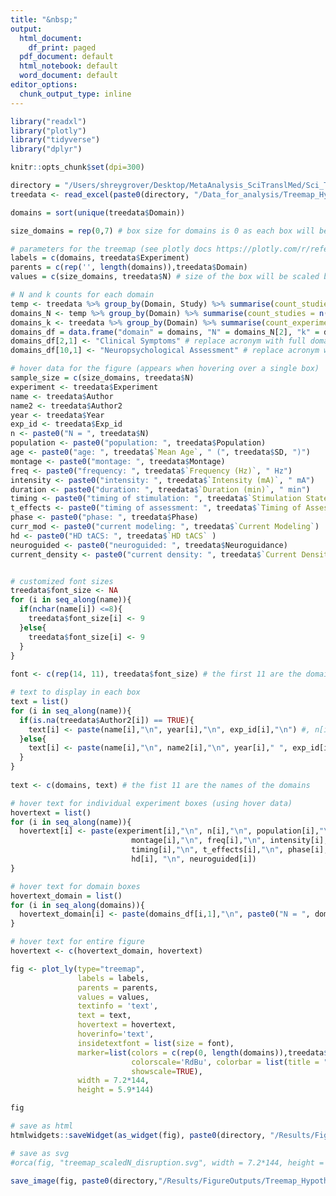 ```yaml
---
title: "&nbsp;"
output:
  html_document:
    df_print: paged
  pdf_document: default
  html_notebook: default
  word_document: default
editor_options:
  chunk_output_type: inline
---
```


```r
library("readxl")
library("plotly")
library("tidyverse")
library("dplyr")
```

```r
knitr::opts_chunk$set(dpi=300)
```

```r

directory = "/Users/shreygrover/Desktop/MetaAnalysis_SciTranslMed/Sci_Transl_Med_Submission_2/Analysis/Scripts_Revised/Meta_Datafiles_2021"
treedata <- read_excel(paste0(directory, "/Data_for_analysis/Treemap_HypothesizedDisruptionEffects.xlsx"))
```


```r
domains = sort(unique(treedata$Domain))

size_domains = rep(0,7) # box size for domains is 0 as each box will be stretched by the number of experiments

# parameters for the treemap (see plotly docs https://plotly.com/r/reference/treemap/)
labels = c(domains, treedata$Experiment)
parents = c(rep('', length(domains)),treedata$Domain)
values = c(size_domains, treedata$N) # size of the box will be scaled by the sample size of the experiment

```

```r
# N and k counts for each domain
temp <- treedata %>% group_by(Domain, Study) %>% summarise(count_studies = n()) # temporary grouping by domain and study
domains_N <- temp %>% group_by(Domain) %>% summarise(count_studies = n()) # Study counts grouped by domain 
domains_k <- treedata %>% group_by(Domain) %>% summarise(count_experiments = n()) # Experiment counts grrouped by domain
domains_df = data.frame("domain" = domains, "N" = domains_N[2], "k" = domains_k[2]) # data frame with domain names, N and k
domains_df[2,1] <- "Clinical Symptoms" # replace acronym with full domain name
domains_df[10,1] <- "Neuropsychological Assessment" # replace acronym with full domain name
```

```r

# hover data for the figure (appears when hovering over a single box)
sample_size = c(size_domains, treedata$N)
experiment <- treedata$Experiment
name <- treedata$Author
name2 <- treedata$Author2
year <- treedata$Year
exp_id <- treedata$Exp_id
n <- paste0("N = ", treedata$N)
population <- paste0("population: ", treedata$Population)
age <- paste0("age: ", treedata$`Mean Age`, " (", treedata$SD, ")")
montage <- paste0("montage: ", treedata$Montage)
freq <- paste0("frequency: ", treedata$`Frequency (Hz)`, " Hz")
intensity <- paste0("intensity: ", treedata$`Intensity (mA)`, " mA")
duration <- paste0("duration: ", treedata$`Duration (min)`, " min")
timing <- paste0("timing of stimulation: ", treedata$`Stimulation State`)
t_effects <- paste0("timing of assessment: ", treedata$`Timing of Assessment`)
phase <- paste0("phase: ", treedata$Phase)
curr_mod <- paste0("current modeling: ", treedata$`Current Modeling`)
hd <- paste0("HD tACS: ", treedata$`HD tACS` )
neuroguided <- paste0("neuroguided: ", treedata$Neuroguidance)
current_density <- paste0("current density: ", treedata$`Current Density (mA/cm2)`, " mA/cm2")


# customized font sizes
treedata$font_size <- NA
for (i in seq_along(name)){
  if(nchar(name[i]) <=8){
    treedata$font_size[i] <- 9 
  }else{
    treedata$font_size[i] <- 9 
  }
}
  
font <- c(rep(14, 11), treedata$font_size) # the first 11 are the domains 

# text to display in each box
text = list()
for (i in seq_along(name)){
  if(is.na(treedata$Author2[i]) == TRUE){
    text[i] <- paste(name[i],"\n", year[i],"\n", exp_id[i],"\n") #, n[i],"\n") 
  }else{
    text[i] <- paste(name[i],"\n", name2[i],"\n", year[i]," ", exp_id[i],"\n") 
  }
}
  
text <- c(domains, text) # the fist 11 are the names of the domains

# hover text for individual experiment boxes (using hover data)
hovertext = list()
for (i in seq_along(name)){
  hovertext[i] <- paste(experiment[i],"\n", n[i],"\n", population[i],"\n", age[i],"\n",
                           montage[i],"\n", freq[i],"\n", intensity[i],"\n", duration[i], "\n",
                           timing[i],"\n", t_effects[i],"\n", phase[i],"\n", curr_mod[i],"\n", 
                           hd[i], "\n", neuroguided[i])
}

# hover text for domain boxes
hovertext_domain = list()
for (i in seq_along(domains)){
  hovertext_domain[i] <- paste(domains_df[i,1],"\n", paste0("N = ", domains_df[i,2]),"\n", paste0("k = ", domains_df[i,3],"\n"))
}

# hover text for entire figure
hovertext <- c(hovertext_domain, hovertext) 
```


```r
fig <- plot_ly(type="treemap", 
               labels = labels, 
               parents = parents, 
               values = values, 
               textinfo = 'text',
               text = text,
               hovertext = hovertext,
               hoverinfo='text',
               insidetextfont = list(size = font),
               marker=list(colors = c(rep(0, length(domains)),treedata$`Hedge's G`), 
                           colorscale='RdBu', colorbar = list(title = "g", thickness = 15),
                           showscale=TRUE),
               width = 7.2*144,
               height = 5.9*144)  

fig

# save as html
htmlwidgets::saveWidget(as_widget(fig), paste0(directory, "/Results/FigureOutputs/Treemap_HypothesizedDisruptionEffects.html"))
```

```r
# save as svg
#orca(fig, "treemap_scaledN_disruption.svg", width = 7.2*144, height = 5.9*144)

save_image(fig, paste0(directory,"/Results/FigureOutputs/Treemap_HypothesizedDisruptionEffects.svg"), width = 7.2*144, height = 5.9*144)

```


